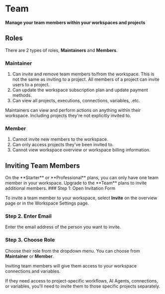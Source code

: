 
# Team

**Manage your team members within your workspaces and projects**

## Roles

There are 2 types of roles, **Maintainers** and **Members**.

### Maintainer

1. Can invite and remove team members to/from the workspace. This is not the same as inviting to a project. All members of a project can invite users to a project.
2. Can update the workspace subscription plan and update payment methods.
3. Can view all projects, executions, connections, variables, .etc.

<Callout>
  Maintainers can view and perform actions on anything within their workspace.
  Including projects they're not explicitly invited to.
</Callout>

### Member

1. Cannot invite new members to the workspace.
2. Can only access projects they've been invited to.
3. Cannot view workspace overview or workspace billing information.

## Inviting Team Members

<Callout type="info">
  On the **Starter** or **Professional** plans, you can only have one team
  member in your workspace. Upgrade to the **Team** plans to invite additional
  members.
</Callout>

<Steps>
### Step 1: Open Invitation Form

To invite a team member to your workspace, select **Invite** on the overview page or in the Workspace Settings page.

### Step 2. Enter Email

Enter the email address of the person you want to invite.

### Step 3. Choose Role

Choose their role from the dropdown menu. You can choose from **Maintainer** or **Member**.

</Steps>

Inviting team members will give them access to your workspace connections and variables.

If they need access to project-specific workflows, AI Agents, connections, or variables, you'll need to invite them to those specific projects separately.
